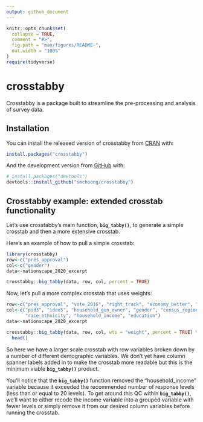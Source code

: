 ```yaml
---
output: github_document
---
```


<!-- README.md is generated from README.Rmd. Please edit that file -->

```r
knitr::opts_chunk$set(
  collapse = TRUE,
  comment = "#>",
  fig.path = "man/figures/README-",
  out.width = "100%"
)
require(tidyverse)
```

# crosstabby

<!-- badges: start -->
<!-- badges: end -->

Crosstabby is a package built to streamline the pre-processing and analysis of survey data.

## Installation

You can install the released version of crosstabby from [CRAN](https://CRAN.R-project.org) with:

``` r
install.packages("crosstabby")
```

And the development version from [GitHub](https://github.com/) with:

``` r
# install.packages("devtools")
devtools::install_github("smchoong/crosstabby")
```
## Crosstabby example: extended crosstab functionality

Let's use crosstabby's main function, **`big_tabby()`**, to generate a simple crosstab and then a more extensive crosstab. 

Here's an example of how to pull a simple crosstab:

```r
library(crosstabby)
row<-c("pres_approval")
col<-c("gender")
data<-nationscape_2020_excerpt

crosstabby::big_tabby(data, row, col, percent = TRUE)

```

Now, let's pull a more complex crosstab that uses weights:

```r
row<-c("pres_approval", "vote_2016", "right_track", "economy_better", "vote_2020")
col<-c("pid3", "ideo5", "household_gun_owner", "gender", "census_region", 
       "race_ethnicity", "household_income", "education")
data<-nationscape_2020_excerpt

crosstabby::big_tabby(data, row, col, wts = "weight", percent = TRUE) %>%
  head()
```

So here we have a larger scale crosstab with row variables broken down by a number of different demographic variables. We don't yet have column spanner labels added in to make the crosstab more readable but this is the minimum viable **`big_tabby()`** product.

You'll notice that the **`big_tabby()`** function removed the "household_income" variable because it exceeded the recommended number of response levels (less than or equal to 20 levels). To get around this QC within **`big_tabby()`**, we'll want to either recode the income variable into a grouped variable with fewer levels or simply remove it from our desired column variables before running the crosstab.

